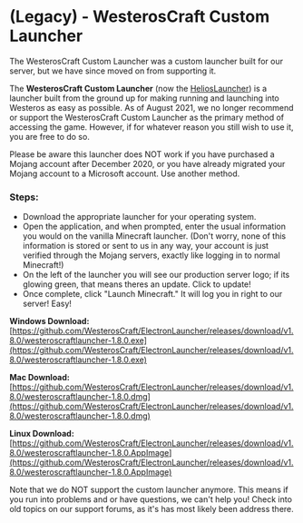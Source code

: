 # (Legacy) - WesterosCraft Custom Launcher

The WesterosCraft Custom Launcher was a custom launcher built for our server, but we have since moved on from supporting it.


The **WesterosCraft Custom Launcher** (now the [HeliosLauncher](https://github.com/dscalzi/HeliosLauncher)) is a launcher built from the ground up for making running and launching into Westeros as easy as possible.  As of August 2021, we no longer recommend or support the WesterosCraft Custom Launcher as the primary method of accessing the game.  However, if for whatever reason you still wish to use it, you are free to do so.




<Callout>
Please be aware this launcher does NOT work if you have purchased a Mojang account after December 2020, or you have already migrated your Mojang account to a Microsoft account.  Use another method.
</Callout>




### Steps:

* Download the appropriate launcher for your operating system.
* Open the application, and when prompted, enter the usual information you would on the vanilla Minecraft launcher. (Don't worry, none of this information is stored or sent to us in any way, your account is just verified through the Mojang servers, exactly like logging in to normal Minecraft!)
* On the left of the launcher you will see our production server logo; if its glowing green, that means theres an update. Click to update!
* Once complete, click "Launch Minecraft." It will log you in right to our server! Easy!

**Windows Download:** [https://github.com/WesterosCraft/ElectronLauncher/releases/download/v1.8.0/westeroscraftlauncher-1.8.0.exe](https://github.com/WesterosCraft/ElectronLauncher/releases/download/v1.8.0/westeroscraftlauncher-1.8.0.exe)

**Mac Download:** [https://github.com/WesterosCraft/ElectronLauncher/releases/download/v1.8.0/westeroscraftlauncher-1.8.0.dmg](https://github.com/WesterosCraft/ElectronLauncher/releases/download/v1.8.0/westeroscraftlauncher-1.8.0.dmg)

**Linux Download:** [https://github.com/WesterosCraft/ElectronLauncher/releases/download/v1.8.0/westeroscraftlauncher-1.8.0.AppImage](https://github.com/WesterosCraft/ElectronLauncher/releases/download/v1.8.0/westeroscraftlauncher-1.8.0.AppImage)

  



<Callout>
Note that we do NOT support the custom launcher anymore.  This means if you run into problems and or have questions, we can't help you!  Check into old topics on our support forums, as it's has most likely been address there.
</Callout>